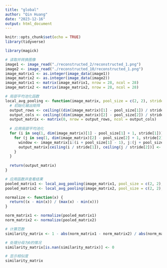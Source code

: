 ```yaml
---
title: "global"
author: "Qin Huang"
date: "2023-12-16"
output: html_document
---
```


```r
knitr::opts_chunk$set(echo = TRUE)
library(tidyverse)
```

```r
library(magick)

# 读取并转换图像
image1 <- image_read("./reconstructed_2/reconstructed_1.png")
image2 <- image_read("./reconstructed_10/reconstructed_1.png")
image_matrix1 <- as.integer(image_data(image1))
image_matrix2 <- as.integer(image_data(image2))
image_matrix1 <- matrix(image_matrix1, nrow = 28, ncol = 28)
image_matrix2 <- matrix(image_matrix2, nrow = 28, ncol = 28)

# 局部平均池化函数
local_avg_pooling <- function(image_matrix, pool_size = c(2, 2), stride = c(2, 2)) {
  # 初始化输出矩阵
  output_rows <- ceiling((dim(image_matrix)[1] - pool_size[1]) / stride[1]) + 1
  output_cols <- ceiling((dim(image_matrix)[2] - pool_size[2]) / stride[2]) + 1
  output_matrix <- matrix(0, nrow = output_rows, ncol = output_cols)
  
  # 应用局部平均池化
  for (i in seq(1, dim(image_matrix)[1] - pool_size[1] + 1, stride[1])) {
    for (j in seq(1, dim(image_matrix)[2] - pool_size[2] + 1, stride[2])) {
      window <- image_matrix[i:(i + pool_size[1] - 1), j:(j + pool_size[2] - 1)]
      output_matrix[ceiling(i / stride[1]), ceiling(j / stride[2])] <- mean(window)
    }
  }
  
  return(output_matrix)
}

# 应用函数并查看结果
pooled_matrix1 <- local_avg_pooling(image_matrix1, pool_size = c(2, 2), stride = c(2, 2))
pooled_matrix2 <- local_avg_pooling(image_matrix2, pool_size = c(2, 2), stride = c(2, 2))

```

```r
normalize <- function(x) {
  return((x - min(x)) / (max(x) - min(x)))
}

norm_matrix1 <- normalize(pooled_matrix1)
norm_matrix2 <- normalize(pooled_matrix2)

# 计算范数
similarity_matrix <- 1 - abs(norm_matrix1 - norm_matrix2) / abs(norm_matrix1 + norm_matrix2)

# 处理分母为0的情况
similarity_matrix[is.nan(similarity_matrix)] <- 0

# 显示相似度
similarity_matrix
```
